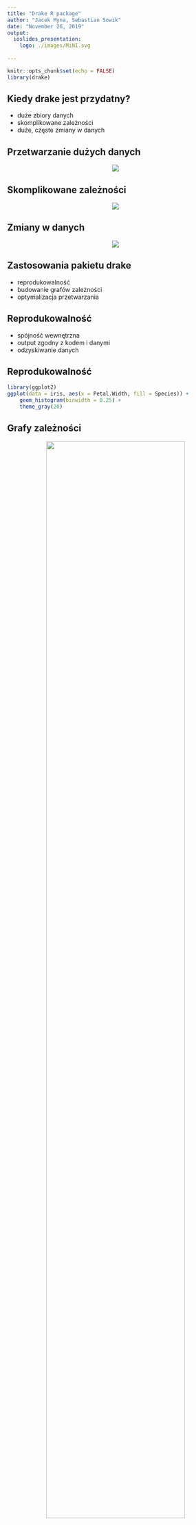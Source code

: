 ```yaml
---
title: "Drake R package"
author: "Jacek Myna, Sebastian Sowik"
date: "November 26, 2019"
output: 
  ioslides_presentation:
    logo: ./images/MiNI.svg
  
---
```


```r
knitr::opts_chunk$set(echo = FALSE)
library(drake)
```

## Kiedy drake jest przydatny?

- duże zbiory danych
- skomplikowane zależności
- duże, częste zmiany w danych 

## Przetwarzanie dużych danych

<center>
![](./images/LargeDatasets.svg)
</center>

## Skomplikowane zależności

<center>
![](./images/ComplDataFlow.svg)
</center>

## Zmiany w danych 

<center>
![](./images/tweet.png)
</center>

## Zastosowania pakietu drake

- reprodukowalność
- budowanie grafów zależności
- optymalizacja przetwarzania

## Reprodukowalność

- spójność wewnętrzna
- output zgodny z kodem i danymi
- odzyskiwanie danych

## Reprodukowalność

```r
library(ggplot2)
ggplot(data = iris, aes(x = Petal.Width, fill = Species)) +
    geom_histogram(binwidth = 0.25) +
    theme_gray(20)
```


## Grafy zależności

<center>
![](./images/dependency-graph.png){
width=80% }
</center>

## Optymalizacja przetwarzania

- przetwarzanie tylko potrzebnych części
- przetwarzanie równoległe

## Przykład potoku przetwarzania

```r
# From https://github.com/wlandau/drake-examples/
random_rows <- function(data, n) {
  data[sample.int(n = nrow(data), size = n, replace = TRUE), ]
}

simulate <- function(n) {
  data <- random_rows(data = mtcars, n = n)
  data.frame(x = data$wt, y = data$mpg)
}

reg1 <- function(d) {
  lm(y ~ + x, data = d)
}

reg2 <- function(d) {
  d$x2 <- d$x ^ 2
  lm(y ~ x2, data = d)
}
```

## Przetwarzanie z użyciem pakietu drake

```r
# From https://github.com/wlandau/drake-examples/
plan <- drake_plan(
  small = simulate(48), large = simulate(64),
  regression1 = target(
    reg1(data), transform = map(data = c(small, large), .tag_out = reg)
  ),
  regression2 = target(
    reg2(data), transform = map(data, .tag_out = reg)
  ),
  summ = target(
    suppressWarnings(summary(reg$residuals)),
    transform = map(reg)
  ),
  coef = target(
    suppressWarnings(summary(reg))$coefficients,
    transform = map(reg)
  )
)
```

## Wizualizacja planu

```r
# From https://github.com/wlandau/drake-examples/
clean()
config <- drake_config(plan)
drake_ggraph(config)
```

## Make

Budowanie projektu
```r
# From https://github.com/wlandau/drake-examples/
make(plan)
```

## Graf po zbudowaniu

```r
# From https://github.com/wlandau/drake-examples/
drake_ggraph(config)
```

## Cheat sheet 

<center>
![](./images/cheatsheet.pdf)
</center>

## Podsumowanie

- Pozwala na zaoszczędzenie dużej ilości czasu
- Wymaga zmiany przyzwyczajeń programisty
- Sprzyja powtarzalności wyników
- Łatwe rozszerzenie na przetwarzanie rozproszone (np. slurm)
- Kompatybilny z dockerem